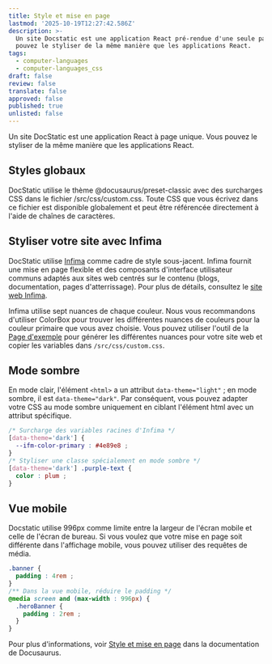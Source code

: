 ```yaml
---
title: Style et mise en page
lastmod: '2025-10-19T12:27:42.586Z'
description: >-
  Un site Docstatic est une application React pré-rendue d'une seule page. Vous
  pouvez le styliser de la même manière que les applications React.
tags:
  - computer-languages
  - computer-languages_css
draft: false
review: false
translate: false
approved: false
published: true
unlisted: false
---
```


Un site DocStatic est une application React à page unique. Vous pouvez le styliser de la même manière que les applications React.

## Styles globaux

DocStatic utilise le thème @docusaurus/preset-classic avec des surcharges CSS dans le fichier /src/css/custom.css. Toute CSS que vous écrivez dans ce fichier est disponible globalement et peut être référencée directement à l'aide de chaînes de caractères.

## Styliser votre site avec Infima

DocStatic utilise [Infima](https://infima.dev/) comme cadre de style sous-jacent. Infima fournit une mise en page flexible et des composants d'interface utilisateur communs adaptés aux sites web centrés sur le contenu (blogs, documentation, pages d'atterrissage). Pour plus de détails, consultez le [site web Infima](https://infima.dev/).

Infima utilise sept nuances de chaque couleur. Nous vous recommandons d'utiliser ColorBox pour trouver les différentes nuances de couleurs pour la couleur primaire que vous avez choisie. Vous pouvez utiliser l'outil de la [Page d'exemple](https://docstatic.com/fr/example-page) pour générer les différentes nuances pour votre site web et copier les variables dans `/src/css/custom.css`.

## Mode sombre

En mode clair, l'élément `<html>` a un attribut `data-theme="light"` ; en mode sombre, il est `data-theme="dark"`. Par conséquent, vous pouvez adapter votre CSS au mode sombre uniquement en ciblant l'élément html avec un attribut spécifique.

```css
/* Surcharge des variables racines d'Infima */
[data-theme='dark'] {
  --ifm-color-primary : #4e89e8 ;
}
/* Styliser une classe spécialement en mode sombre */
[data-theme='dark'] .purple-text {
  color : plum ;
}
```

## Vue mobile

Docstatic utilise 996px comme limite entre la largeur de l'écran mobile et celle de l'écran de bureau. Si vous voulez que votre mise en page soit différente dans l'affichage mobile, vous pouvez utiliser des requêtes de média.

```css
.banner {
  padding : 4rem ;
}
/** Dans la vue mobile, réduire le padding */
@media screen and (max-width : 996px) {
  .heroBanner {
    padding : 2rem ;
  }
}
```

Pour plus d'informations, voir [Style et mise en page](https://docusaurus.io/fr/docs/styling-layout) dans la documentation de Docusaurus.
